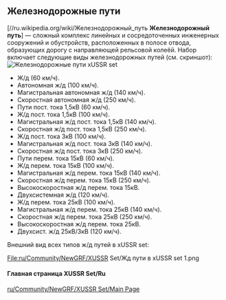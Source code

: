 == Железнодорожные пути ==
[//ru.wikipedia.org/wiki/Железнодорожный_путь '''Железнодорожный путь''']  — сложный комплекс линейных и сосредоточенных инженерных сооружений и обустройств, расположенных в полосе отвода, образующих дорогу с направляющей рельсовой колеёй.
Набор включает следующие виды железнодорожных путей (см. скриншот):
[[File:ru/Community/NewGRF/XUSSR Set/Железнодорожные пути 1.png|frame|right| Железнодорожные пути xUSSR set]]
* Ж/д (60 км/ч).
* Автономная ж/д (100 км/ч).
* Магистральная автономная ж/д (140 км/ч).
* Скоростная автономная ж/д (250 км/ч).
* Пути пост. тока 1,5кВ (60 км/ч).
* Ж/д пост. тока 1,5кВ (100 км/ч).
* Магистральная ж/д пост. тока 1,5кВ (140 км/ч).
* Скоростная ж/д пост. тока 1,5кВ (250 км/ч).
* Ж/д пост. тока 3кВ (100 км/ч).
* Магистральная ж/д пост. тока 3кВ (140 км/ч).
* Скоростная ж/д пост. тока 3кВ (250 км/ч).
* Пути перем. тока 15кВ (60 км/ч).
* Ж/д перем. тока 15кВ (100 км/ч).
* Магистральная ж/д перем. тока 15кВ (140 км/ч).
* Скоростная ж/д перем. тока 15кВ (250 км/ч).
* Высокоскоростная ж/д перем. тока 15кВ.
* Двухсистемная ж/д (120 км/ч).
* Ж/д перем. тока 25кВ (100 км/ч).
* Магистральная ж/д перем. тока 25кВ (140 км/ч).
* Скоростная ж/д перем. тока 25кВ (250 км/ч).
* Высокоскоростная ж/д перем. тока 25кВ.
* Двухсист. ж/д 25кВ/3кВ (120 км/ч).
Внешний вид всех типов ж/д путей в xUSSR set:
<gallery>
File:ru/Community/NewGRF/XUSSR Set/Жд пути в xUSSR set 1.png
</gallery>

====Главная страница XUSSR Set/Ru====
[[ru/Community/NewGRF/XUSSR Set/Main Page]]
